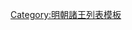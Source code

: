 {{ming|title=明朝黎山國諸王|ed=黎山國|head=不知何年或[[成化]]六年（[[1470年]]）封。|
{{ming/title}}
{{ming/list|黎山王|[[朱音堂]]|朱徽煣、子|？年|《[[明史]]》、《[[明實錄]]》無此人，惟《[[南明史 (錢海岳)|南明史]]》有此人。不知何年封。薨。}}
{{ming/list|黎山安懿王|[[朱膺鉖]]|朱音堂、子<br>或<br>朱音埑、嫡四子|[[1470年]]—[[1498年]]|成化六年襲封。[[弘治 (明朝)|弘治]]十一年薨。}}
{{ming/list|黎山康靖王|[[朱彥𰝥|朱彥{{僻字|𰝥|⿰沙莫}}]]|朱膺鉖、庶一子|[[1503年]]—[[1527年]]|弘治十六年襲封。[[嘉靖]]六年薨。}}
{{ming/list|黎山榮僖王|[[朱譽枚]]|朱彥{{僻字|𰝥|⿰沙莫}}、嫡一子|[[1532年]]—[[1558年]]|嘉靖十一年襲封。三十七年薨。}}
{{ming/list|黎山王|[[朱定㷢]]|朱譽枚、嫡一子|[[1562年]]—[[1583年]]|嘉靖四十一年襲封。[[萬曆]]十一年薨。}}
{{ming/list|黎山王|[[朱幹𥗬]]|朱定㷢、嫡一子|[[1583年]]後—？年|萬曆四年封[[长子 (封号)|長子]]，既而襲封，薨。}}
{{ming/list|黎山王|[[朱企鍈]]|朱幹𥗬、庶一子|？年|萬曆二十一年封[[长孙 (封号)|長孫]]，既而襲封，薨。}}
{{ming/list|黎山王|[[朱禋𣶆]]|朱企鍈、子|？年—[[1647年]]|不知何年襲封。[[永曆 (南明)|永曆]]元年八月降清。<ref>《[[清史稿]]》，但《清史稿》誤作驪山王朱埏？。</ref>}}
{{ming/note|參考文獻}}
{{ming/note|ref}}
}}<noinclude>
[[Category:明朝諸王列表模板]]
</noinclude>